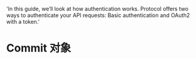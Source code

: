  'In this guide, we’ll look at how authentication works. Protocol offers two ways to authenticate your API requests: Basic authentication and OAuth2 with a token.'

# Commit 对象
